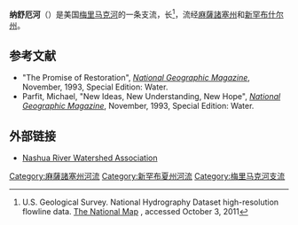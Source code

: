 {{Infobox river | river_name = Nashua River<br>纳舒厄河
  | image_name = Nashua River near Groton.jpg
  | caption = 马萨诸塞州[[格罗顿_(马萨诸塞州)|格罗顿]]郊外的纳舒厄河
  | origin = [[蘭卡斯特_(馬塞諸塞州)|蘭卡斯特]]
  | mouth = [[梅里马克河|梅里马克河]]
  | basin_countries = US
  | length = {{convert|37.5|mi|km|0}}
  | elevation = {{convert|280|ft|m|0}}，[[克林頓_(馬薩諸塞州)|克林頓]]
  | discharge = {{convert|150|cuft/s|m3/s|abbr=on}}
  | watershed = {{convert|108|sqmi|km2|sigfig=2}}
}}
{{coord|42|45|59|N|71|26|49|W|type:river|display=title}}
'''纳舒厄河'''（{{lang-en|Nashua River}}）是美国[[梅里马克河|梅里马克河]]的一条支流，长{{convert|37.5|mi}}<ref name=NHD>U.S. Geological Survey. National Hydrography Dataset high-resolution flowline data. [http://viewer.nationalmap.gov/viewer/ The National Map] {{WebCite|url=https://www.webcitation.org/66gupqQDM?url=http://viewer.nationalmap.gov/viewer/ |date=20120405064000 |dateformat=iso }}, accessed October 3, 2011</ref>，流经[[麻薩諸塞州|麻薩諸塞州]]和[[新罕布什尔州|新罕布什尔州]]。

==参考文献==
{{Reflist}}
* "The Promise of Restoration", ''[[National_Geographic_Magazine|National Geographic Magazine]]'', November, 1993, Special Edition: Water.
* Parfit, Michael, "New Ideas, New Understanding, New Hope", ''[[National_Geographic_Magazine|National Geographic Magazine]]'', November, 1993, Special Edition: Water.

==外部链接==
*[http://www.nashuariverwatershed.org/ Nashua River Watershed Association] {{Wayback|url=http://www.nashuariverwatershed.org/ |date=20210410034420 }}


[[Category:麻薩諸塞州河流|Category:麻薩諸塞州河流]]
[[Category:新罕布夏州河流|Category:新罕布夏州河流]]
[[Category:梅里马克河支流|Category:梅里马克河支流]]